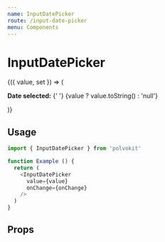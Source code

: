 ```yaml
---
name: InputDatePicker
route: /input-date-picker
menu: Components
---
```



# InputDatePicker

<Playground>
  <Value>
    {({ value, set }) => (
      <div style={{ height: 350 }}>
        <InputDatePicker
          value={value}
          onChange={set}
        />
        <p>
          <strong>Date selected:</strong>
          {' '}
          {value ? value.toString() : 'null'}
        </p>
      </div>
    )}
  </Value>
</Playground>

## Usage

```js
import { InputDatePicker } from 'polvokit'

function Example () {
  return (
    <InputDatePicker
      value={value}
      onChange={onChange}
    />
  )
}
```

## Props

<Props of={InputDatePicker} />
